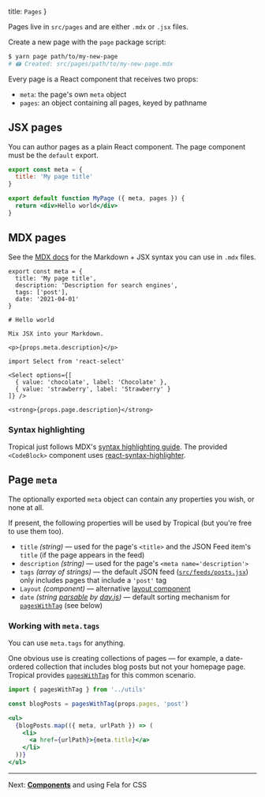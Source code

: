   title: `Pages`
}

Pages live in `src/pages` and are either `.mdx` or `.jsx` files.

Create a new page with the `page` package script:

```bash
$ yarn page path/to/my-new-page
# 🖨 Created: src/pages/path/to/my-new-page.mdx
```

Every page is a React component that receives two props:

- `meta`: the page's own `meta` object
- `pages`: an object containing all pages, keyed by pathname

## JSX pages

You can author pages as a plain React component. The page component must be the `default` export.

```jsx
export const meta = {
  title: 'My page title'
}

export default function MyPage ({ meta, pages }) {
  return <div>Hello world</div>
}
```

## MDX pages

See the [MDX docs](https://mdxjs.com/) for the Markdown + JSX syntax you can use in `.mdx` files.

```mdx
export const meta = {
  title: 'My page title',
  description: 'Description for search engines',
  tags: ['post'],
  date: '2021-04-01'
}

# Hello world

Mix JSX into your Markdown.

<p>{props.meta.description}</p>

import Select from 'react-select'

<Select options={[
  { value: 'chocolate', label: 'Chocolate' },
  { value: 'strawberry', label: 'Strawberry' }
]} />

<strong>{props.page.description}</strong>
```

### Syntax highlighting

Tropical just follows MDX's [syntax highlighting guide](https://mdxjs.com/guides/syntax-highlighting). The provided `<CodeBlock>` component uses [react-syntax-highlighter](https://github.com/react-syntax-highlighter/react-syntax-highlighter).

## Page `meta`

The optionally exported `meta` object can contain any properties you wish, or none at all.

If present, the following properties will be used by Tropical (but you're free to use them too).

- `title` *(string)* — used for the page's `<title>` and the JSON Feed item's `title` (if the page appears in the feed)
- `description` *(string)* — used for the page's `<meta name='description'>`
- `tags` *(array of strings)* — the default JSON feed ([`src/feeds/posts.jsx`](https://github.com/bensmithett/tropical/blob/HEAD/src/feeds/posts.jsx)) only includes pages that include a `'post'` tag
- `Layout` *(component)* — alternative [layout component](/docs/layouts)
- `date` *(string [parsable](https://day.js.org/docs/en/parse/string) by [day.js](https://day.js.org/))* — default sorting mechanism for [`pagesWithTag`](https://github.com/bensmithett/tropical/blob/HEAD/src/utils.js) (see below)

### Working with `meta.tags`

You can use `meta.tags` for anything.

One obvious use is creating collections of pages — for example, a date-ordered collection that includes blog posts but not your homepage page. Tropical provides [`pagesWithTag`](https://github.com/bensmithett/tropical/blob/HEAD/src/utils.js) for this common scenario.

```jsx
import { pagesWithTag } from '../utils'

const blogPosts = pagesWithTag(props.pages, 'post')

<ul>
  {blogPosts.map(({ meta, urlPath }) => (
    <li>
      <a href={urlPath}>{meta.title}</a>
    </li>
  ))}
</ul>
```

---

Next: [**Components**](/docs/components) and using Fela for CSS
